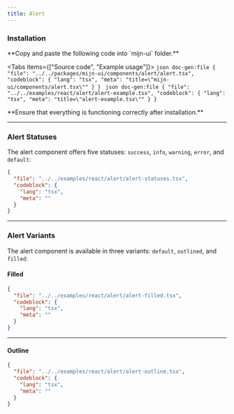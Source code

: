 ```yaml
---
title: Alert
---
```



<ComponentPreview>
  <AlertExample />
</ComponentPreview>

### Installation

<Steps>
  <Step>
  **Copy and paste the following code into `mijn-ui` folder.**

  <Tabs items={["Source code", "Example usage"]}>
    <Tab value="Source code">
        ```json doc-gen:file
          {
            "file": "../../packages/mijn-ui/components/alert/alert.tsx",
            "codeblock": {
              "lang": "tsx",
              "meta": "title=\"mijn-ui/components/alert.tsx\""
            }
          }
        ```
    </Tab>
    <Tab value="Example usage">
        ```json doc-gen:file
          {
            "file": "../../examples/react/alert/alert-example.tsx",
            "codeblock": {
              "lang": "tsx",
              "meta": "title=\"alert-example.tsx\""
            }
          }
        ```
    </Tab>
  </Tabs>  
  </Step>
  
  <Step>
  **Ensure that everything is functioning correctly after installation.**
  </Step>
</Steps>

---

### Alert Statuses

The alert component offers five statuses: `success`, `info`, `warning`, `error`, and `default`:

<ComponentPreview className="md:p-10">
  <AlertStatuses />
</ComponentPreview>

```json doc-gen:file
{
  "file": "../../examples/react/alert/alert-statuses.tsx",
  "codeblock": {
    "lang": "tsx",
    "meta": ""
  }
}
```

---

### Alert Variants

The alert component is available in three variants: `default`, `outlined`, and `filled`:

#### Filled

<ComponentPreview className="md:p-10">
  <AlertFilled />
</ComponentPreview>

```json doc-gen:file
{
  "file": "../../examples/react/alert/alert-filled.tsx",
  "codeblock": {
    "lang": "tsx",
    "meta": ""
  }
}
```

---

#### Outline

<ComponentPreview className="md:p-10">
  <AlertOutline />
</ComponentPreview>

```json doc-gen:file
{
  "file": "../../examples/react/alert/alert-outline.tsx",
  "codeblock": {
    "lang": "tsx",
    "meta": ""
  }
}
```
